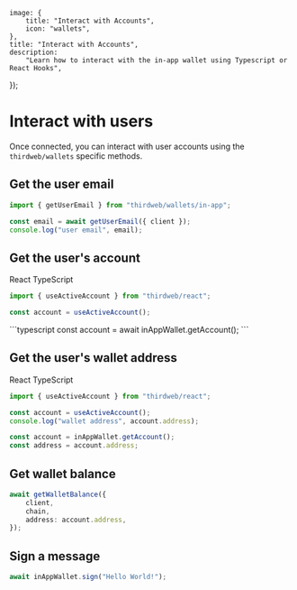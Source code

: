 
	image: {
		title: "Interact with Accounts",
		icon: "wallets",
	},
	title: "Interact with Accounts",
	description:
		"Learn how to interact with the in-app wallet using Typescript or React Hooks",
});

# Interact with users

Once connected, you can interact with user accounts using the `thirdweb/wallets` specific methods.

## Get the user email

```typescript
import { getUserEmail } from "thirdweb/wallets/in-app";

const email = await getUserEmail({ client });
console.log("user email", email);
```

## Get the user's account

<Tabs defaultValue="react">

<TabsList>
	<TabsTrigger value="react">React</TabsTrigger>
	<TabsTrigger value="typecsript">TypeScript</TabsTrigger>
</TabsList>

<TabsContent value="react">

```typescript
import { useActiveAccount } from "thirdweb/react";

const account = useActiveAccount();
```

</TabsContent>

<TabsContent value="typecsript">
```typescript
const account = await inAppWallet.getAccount();
```

</TabsContent>

</Tabs>

## Get the user's wallet address

<Tabs defaultValue="react">

<TabsList>
	<TabsTrigger value="react">React</TabsTrigger>
	<TabsTrigger value="typecsript">TypeScript</TabsTrigger>
</TabsList>

<TabsContent value="react">

```typescript
import { useActiveAccount } from "thirdweb/react";

const account = useActiveAccount();
console.log("wallet address", account.address);
```

</TabsContent>

<TabsContent value="typecsript">

```typescript
const account = inAppWallet.getAccount();
const address = account.address;
```

</TabsContent>

</Tabs>

## Get wallet balance

```typescript
await getWalletBalance({
	client,
	chain,
	address: account.address,
});
```

## Sign a message

```typescript
await inAppWallet.sign("Hello World!");
```
